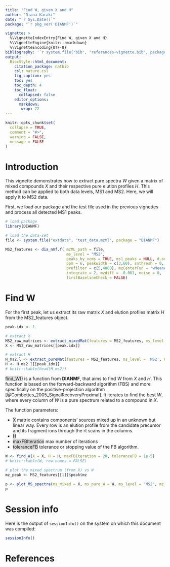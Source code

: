 ```yaml
---
title: "Find W, given X and H"
author: "Diana Karaki"
date: "`r Sys.Date()`"
package: "`r pkg_ver('DIANMF')`"

vignette: >
  %\VignetteIndexEntry{Find W, given X and H}
  %\VignetteEngine{knitr::rmarkdown}
  %\VignetteEncoding{UTF-8}
bibliography: '`r system.file("bib", "references-vignette.bib", package = "DIANMF")`'
output: 
  BiocStyle::html_document:
    citation_package: natbib
    csl: nature.csl
    fig_caption: yes
    toc: yes
    toc_depth: 4
    toc_float:
      collapsed: false
    editor_options: 
      markdown: 
       wrap: 72
---
```


```r
knitr::opts_chunk$set(
  collapse = TRUE,
  comment = "#>",
  warning = FALSE,
  message = FALSE
)
```


# Introduction
This vignette demonstrates how to extract pure spectra $W$ given a matrix of mixed compounds $X$ and their respective pure elution profiles $H$. This method can be applied to both data levels, MS1 and MS2. Here, we will apply it to MS2 data.

First, we load our package and the test file used in the previous vignettes and process all detected MS1 peaks.

```r
# load package
library(DIANMF)

# load the data-set
file <- system.file("extdata", "test_data.mzml", package = "DIANMF")
```

```r
MS2_features <- dia_nmf.f( mzML_path = file,
                           ms_level = "MS2",
                           peaks_by_xcms = TRUE, ms1_peaks = NULL, d.out = NULL,
                           ppm = 6, peakwidth = c(3,60), snthresh = 0,
                           prefilter = c(5,4000), mzCenterFun = "wMeanApex3",
                           integrate = 2, mzdiff = -0.001, noise = 0,
                           firstBaselineCheck = FALSE)
```

# Find W
For the first peak, let us extract its raw matrix $X$ and elution profiles matrix $H$ from the MS2_features object.

```r
peak.idx <- 1

# extract X
MS2_raw_matrices <- extract_mixedMat(features = MS2_features, ms_level = 'MS2')
X <- MS2_raw_matrices[[peak.idx]]

# extract H
H_ms2.l <- extract_pureMat(features = MS2_features, ms_level = 'MS2', H = TRUE)
H <- H_ms2.l[[peak.idx]]
# knitr::kable(head(H_ms2))
```

<span style="background-color: rgba(169, 169, 169, 0.4);">find_W()</span> is a function from **DIANMF**, that aims to find $W$ from $X$ and $H$. This function is based on the forward-backward algorithm (FBS) and more specifically on the positive-projection algorithm [@Combettes_2005_SignalRecoveryProximal]. It iterates to find the best $W$, where every column of $W$ is a pure spectrum related to a compound in $X$. 

The function parameters:

* <span style="background-color: rgba(169, 169, 169, 0.4);">X</span> matrix contains components' sources mixed up in an unknown but linear way. Every row is an elution profile from the candidate precursor and its fragment ions through the rt scans in the columns.
* <span style="background-color: rgba(169, 169, 169, 0.4);">H</span>
* <span style="background-color: rgba(169, 169, 169, 0.4);">maxFBIteration</span> max number of iterations
* <span style="background-color: rgba(169, 169, 169, 0.4);">toleranceFB</span> tolerance or stopping value of the FB algorithm.

```r
W <- find_W(X = X, H = H, maxFBIteration = 20, toleranceFB = 1e-5)
# knitr::kable(W, row.names = FALSE)

# plot the mixed spectrum (from X) vs W
mz_peak <- MS2_features[[1]]$peak$mz
  
p <- plot_MS_spectra(ms_mixed = X, ms_pure_W = W, ms_level = "MS2", mz_prec = mz_peak, choosen_comp = "")
p
```

# Session info
Here is the output of `sessionInfo()` on the system on which this document was compiled:

```r
sessionInfo()
```

# References

